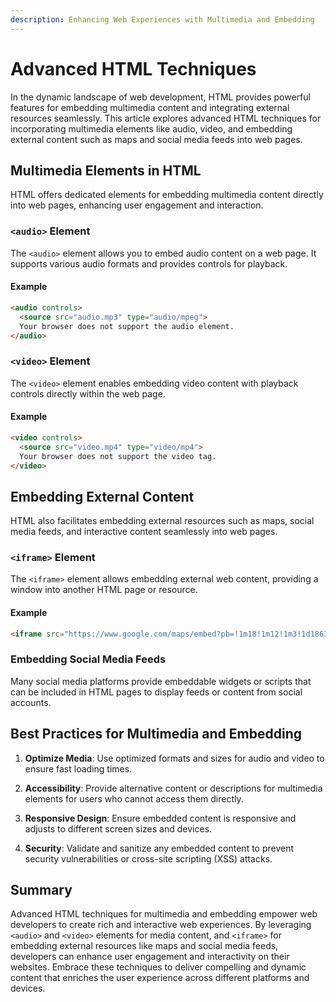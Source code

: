 ```yaml
---
description: Enhancing Web Experiences with Multimedia and Embedding
---
```


# Advanced HTML Techniques

In the dynamic landscape of web development, HTML provides powerful features for embedding multimedia content and integrating external resources seamlessly. This article explores advanced HTML techniques for incorporating multimedia elements like audio, video, and embedding external content such as maps and social media feeds into web pages.

## Multimedia Elements in HTML

HTML offers dedicated elements for embedding multimedia content directly into web pages, enhancing user engagement and interaction.

### `<audio>` Element

The `<audio>` element allows you to embed audio content on a web page. It supports various audio formats and provides controls for playback.

#### Example

```html showLineNumbers
<audio controls>
  <source src="audio.mp3" type="audio/mpeg">
  Your browser does not support the audio element.
</audio>
```

### `<video>` Element

The `<video>` element enables embedding video content with playback controls directly within the web page.

#### Example

```html showLineNumbers
<video controls>
  <source src="video.mp4" type="video/mp4">
  Your browser does not support the video tag.
</video>
```

## Embedding External Content

HTML also facilitates embedding external resources such as maps, social media feeds, and interactive content seamlessly into web pages.

### `<iframe>` Element

The `<iframe>` element allows embedding external web content, providing a window into another HTML page or resource.

#### Example

```html showLineNumbers
<iframe src="https://www.google.com/maps/embed?pb=!1m18!1m12!1m3!1d186340.67014719257!2d-74.11808694999999!3d40.6976701!2m3!1f0!2f0!3f0!3m2!1i1024!2i768!4f13.1!3m3!1m2!1s0x89c250b7041cb775%3A0x7f0ee1e7fa3b0a7b!2sNew%20York%2C%20NY%2C%20USA!5e0!3m2!1sen!2sin!4v1568774373985!5m2!1sen!2sin" width="600" height="450" frameborder="0" style="border:0;" allowfullscreen=""></iframe>
```

### Embedding Social Media Feeds

Many social media platforms provide embeddable widgets or scripts that can be included in HTML pages to display feeds or content from social accounts.

## Best Practices for Multimedia and Embedding

1. **Optimize Media**: Use optimized formats and sizes for audio and video to ensure fast loading times.
   
2. **Accessibility**: Provide alternative content or descriptions for multimedia elements for users who cannot access them directly.
   
3. **Responsive Design**: Ensure embedded content is responsive and adjusts to different screen sizes and devices.
   
4. **Security**: Validate and sanitize any embedded content to prevent security vulnerabilities or cross-site scripting (XSS) attacks.

## Summary

Advanced HTML techniques for multimedia and embedding empower web developers to create rich and interactive web experiences. By leveraging `<audio>` and `<video>` elements for media content, and `<iframe>` for embedding external resources like maps and social media feeds, developers can enhance user engagement and interactivity on their websites. Embrace these techniques to deliver compelling and dynamic content that enriches the user experience across different platforms and devices.